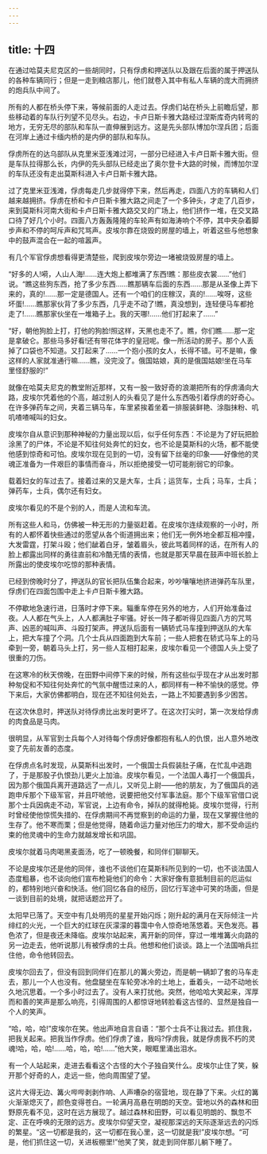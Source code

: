 ```yaml
---
---
---
```

title: 十四
---




在通过哈莫夫尼克区的一些胡同时，只有俘虏和押送队以及跟在后面的属于押送队的各种车辆同行；但是一走到粮店那儿，他们就卷入其中有私人车辆的庞大而拥挤的炮兵队中间了。

所有的人都在桥头停下来，等候前面的人走过去。俘虏们站在桥头上前瞻后望，那些移动着的车队行列望不见尽头。右边，卡卢日斯卡雅大路经过涅斯库奇内转弯的地方，无穷无尽的部队和车队一直伸展到远方。这是先头部队博加尔涅兵团；后面在河岸上通过卡缅内桥的是内伊的部队和车队。

俘虏所在的达乌部队从克里米亚浅滩过河，一部分已经进入卡卢日斯卡雅大街。但是车队拉得那么长，内伊的先头部队已经走出了奥尔登卡大路的时候，而博加尔涅的车队还没有走出莫斯科进入卡卢日斯卡雅大路。

过了克里米亚浅滩，俘虏每走几步就得停下来，然后再走，四面八方的车辆和人们越来越拥挤。俘虏在桥和卡卢日斯卡雅大路之间走了一个多钟头，才走了几百步，来到莫斯科河南大街和卡卢日斯卡雅大路交叉的广场上，他们挤作一堆，在交叉路口待了好几个小时。四面八方轰轰隆隆的车轮声有如海涛响个不停，其中夹杂着脚步声和不停的呵斥声和咒骂声。皮埃尔靠在烧毁的房屋的墙上，听着这些与他想象中的鼓声混合在一起的喧嚣声。

有几个军官俘虏想看得更清楚些，爬到皮埃尔旁边一堵被烧毁房屋的墙上。

“好多的人!嗬，人山人海!……连大炮上都堆满了东西!瞧：那些皮衣裳……”他们说。“瞧这些狗东西，抢了多少东西……瞧那辆车后面的东西……那是从圣像上弄下来的，真的!……那一定是德国人。还有一个咱们的庄稼汉，真的!……唉呀，这些坏蛋!……瞧那家伙背了多少东西，几乎走不动了!瞧，真没想到，连轻便马车都抢走了!……瞧那家伙坐在一堆箱子上。我的天哪!……他们打起来了……”

“好，朝他狗脸上打，打他的狗脸!照这样，天黑也走不了。瞧，你们瞧……那一定是拿破仑。那些马多好看!还有带花体字的皇冠呢。像一所活动的房子。那个人丢掉了口袋也不知道。又打起来了……一个抱小孩的女人，长得不错。可不是嘛，像这样的人家就准通行嘛……瞧，没完没了。俄国姑娘，真的是俄国姑娘!坐在马车里怪舒服的!”

就像在哈莫夫尼克的教堂附近那样，又有一股一致好奇的浪潮把所有的俘虏涌向大路，皮埃尔凭着他的个高，越过别人的头看见了是什么东西吸引着俘虏的好奇心。在许多弹药车之间，夹着三辆马车，车里紧挨着坐着一排服装鲜艳、涂脂抹粉、叽叽喳喳喊叫的妇女。

皮埃尔自从意识到那种神秘的力量出现以后，似乎任何东西：不论是为了好玩把脸涂黑了的尸体，不论是不知往何处奔忙的妇女，也不论是莫斯科的火场，都不能使他感到惊奇和可怕。皮埃尔现在见到的一切，没有留下丝毫的印象——好像他的灵魂正准备为一件艰巨的事情而奋斗，所以拒绝接受一切可能削弱它的印象。

载着妇女的车过去了。接着过来的又是大车，士兵；运货车，士兵；马车，士兵；弹药车，士兵，偶尔还有妇女。

皮埃尔看见的不是个别的人，而是人流和车流。

所有这些人和马，仿佛被一种无形的力量驱赶着。在皮埃尔连续观察的一小时，所有的人都怀着快些通过的愿望从各个街道拥出来；他们无一例外地全都互相冲撞，大发雷霆，打架斗殴；他们龇着白牙，皱着眉头，彼此骂着同样的话，在所有人的脸上都露出同样的勇往直前和冷酷无情的表情，也就是那天早晨在鼓声中班长脸上所露出的使皮埃尔吃惊的那种表情。

已经到傍晚时分了，押送队的官长把队伍集合起来，吵吵嚷嚷地挤进弹药车队里，俘虏们在四面包围中走上卡卢日斯卡雅大路。

不停歇地急速行进，日落时才停下来。辎重车停在另外的地方，人们开始准备过夜。人人都在气头上，人人都满肚子牢骚。好长一阵子都听得见四面八方的咒骂声、凶恶的喊叫声、斗殴打架声。押送队后面有一辆轿式马车撞到押送队的大车上，把大车撞了个洞。几个士兵从四面跑到大车前；一些人把套在轿式马车上的马牵到一旁，朝着马头上打，另一些人互相打起来，皮埃尔看见一个德国人头上受了很重的刀伤。

在这寒冷的秋天傍晚，在田野中间停下来的时候，所有这些似乎现在才从出发时那种匆促和不知往何处奔忙的气氛中醒悟过来的人，都同样有一种不愉快的感觉。停下来后，大家仿佛都明白，现在还不知往何处去，一路上不知要遇到多少困苦。

在这次休息时，押送队对待俘虏比出发时更坏了。在这次打尖时，第一次发给俘虏的肉食品是马肉。

很明显，从军官到士兵每个人对待每个俘虏好像都抱有私人的仇恨，出人意外地改变了先前友善的态度。

在俘虏点名时发现，从莫斯科出发时，一个俄国士兵假装肚子痛，在忙乱中逃跑了，于是那股子仇恨劲儿更火上加油。皮埃尔看见，一个法国人毒打一个俄国兵，因为那个俄国兵离开道路远了一点儿，又听见上尉——他的朋友，为了俄国兵的逃跑申斥那个下级军官，并且吓唬他，说要把他交付军事法庭。那个下级军官借口说那个士兵因病走不动，军官说，上边有命令，掉队的就得枪毙。皮埃尔觉得，行刑时曾经使他惊慌失措的、在俘虏期间不再觉察到的命运的力量，现在又掌握住他的生存了。他不寒而栗；但是他觉得，随着命运力量对他压力的增大，那不受命运约束的他灵魂中的生命力就越发增长和巩固。

皮埃尔就着马肉喝黑麦面汤，吃了一顿晚餐，和同伴们聊聊天。

不论是皮埃尔还是他的同伴，谁也不谈他们在莫斯科所见到的一切，也不谈法国人态度粗暴，也不谈向他们宣布枪毙他们的命令：大家好像有意抵制目前的厄运似的，都特别地兴奋和快活。他们回忆各自的经历，回忆行军途中可笑的场面，但是一谈到目前的处境，就把话题岔开了。

太阳早已落了。天空中有几处明亮的星星开始闪烁；刚升起的满月在天际倾注一片绯红的火光，一个巨大的红球在灰濛濛的暮霭中令人惊奇地荡悠着。天色发亮。暮色浓了，但是夜还未降临。皮埃尔站起来，离开新的同伴，穿过一堆堆篝火向路的另一边走去，他听说那儿有被俘虏的士兵。他想和他们谈谈。路上一个法国哨兵拦住他，命令他转回去。

皮埃尔回去了，但没有回到同伴们在那儿的篝火旁边，而是朝一辆卸了套的马车走去，那儿一个人也没有。他盘腿坐在车轮旁冰冷的土地上，垂着头，一动不动地长久地沉思着。一个多小时过去了。没有人来打扰他。突然，他哈哈大笑起来，浑厚而和善的笑声是那么响亮，引得周围的人都惊讶地转脸看这古怪的、显然是独自一个人的笑声。

“哈，哈，哈!”皮埃尔在笑。他出声地自言自语：“那个士兵不让我过去。抓住我，把我关起来。把我当作俘虏。他们俘虏了谁，我吗?俘虏我，就是俘虏我不朽的灵魂!哈，哈，哈!……哈，哈，哈!……”他大笑，眼眶里涌出泪水。

有一个人站起来，走进去看看这个古怪的大个子独自笑什么。皮埃尔止住了笑，躲开那个好奇的人，走远一些，他向周围望了望。

这片大得无边、篝火哔哔剥剥作响、人声嘈杂的宿营地，现在静了下来。火红的篝火渐渐熄灭了，颜色变得苍白。一轮满月高悬在明朗的天空。营地以外的森林和田野原先看不见，这时在远方展现了。越过森林和田野，可以看见明朗的、飘忽不定、正在呼唤的无限的远方。皮埃尔仰望天空，凝视那深远的天际逐渐远去的闪烁的繁星。“这一切都是我的，这一切都在我心里，这一切就是我!”皮埃尔想。“可是，他们抓住这一切，关进板棚里!”他笑了笑，就走到同伴那儿躺下睡了。